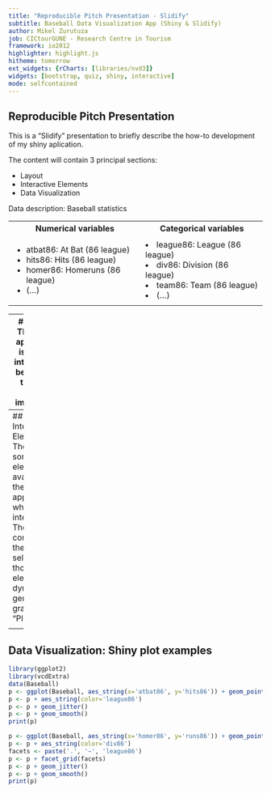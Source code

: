 ```yaml
---
title: "Reproducible Pitch Presentation - Slidify"
subtitle: Baseball Data Visualization App (Shiny & Slidify)
author: Mikel Zurutuza
job: CICtourGUNE - Research Centre in Tourism
framework: io2012
highlighter: highlight.js
hitheme: tomorrow
ext_widgets: {rCharts: [libraries/nvd3]}
widgets: [bootstrap, quiz, shiny, interactive]
mode: selfcontained
---
```


## Reproducible Pitch Presentation

This is a "Slidify" presentation to briefly describe the how-to development of my shiny aplication.

The content will contain 3 principal sections:

* Layout
* Interactive Elements
* Data Visualization

Data description: Baseball statistics

<table>
<tr><th>Numerical variables</th><th>Categorical variables</th>
<tr><td><ul>
<li>atbat86: At Bat (86 league)</li>
<li>hits86: Hits (86 league)</li>
<li>homer86: Homeruns (86 league)</li>
<li>(...)</li>
</td>
<td>
<li>league86: League (86 league)</li>
<li>div86: Division (86 league)</li>
<li>team86: Team (86 league)</li>
<li>(...)</li></ul>
</td></tr></table>

---
## Layout
This Shiny application is divided into 3 parts, beeing 2 of them the most importants:

<table>
<tr><td><ul>
<li>Header panel (1)</li>
<li>Sidebar panel: Input controls (2)</li>
<li>Main panel: Tabset panel of 4 tabs with different views (3)</li></ul></td>
<td><img src="ShinyApp.png" width="423" heigth="371"/></td>
</table>

---
## Interactive Elements
The user has some elements available in the web application which he can interact with. The configuration the user selects with those elements will dynamically generate a graph in the "Plot" tab:

<table>
<tr><th>Sidebar panel (Input)</th><th>Tabset panel (View)</th>
<tr><td><ul>
<li>Slider (Sample/Size)</li>
<li>X,Y axes variables</li>
<li>Color variable</li>
<li>Facets variables</li>
<li>Jitter</li>
<li>Smooth</li></ul>
</td>
<td>
<li>Documentation</li>
<li>Dynamic Plot</li>
<li>Summary</li>
<li>Table</li></ul>
</td></tr></table>

---
## Data Visualization: Shiny plot examples

```r
library(ggplot2)
library(vcdExtra)
data(Baseball)
p <- ggplot(Baseball, aes_string(x='atbat86', y='hits86')) + geom_point()
p <- p + aes_string(color='league86')
p <- p + geom_jitter()
p <- p + geom_smooth()
print(p)
```

```r
p <- ggplot(Baseball, aes_string(x='homer86', y='runs86')) + geom_point()
p <- p + aes_string(color='div86')
facets <- paste('.', '~', 'league86')
p <- p + facet_grid(facets)
p <- p + geom_jitter()
p <- p + geom_smooth()
print(p)
```

